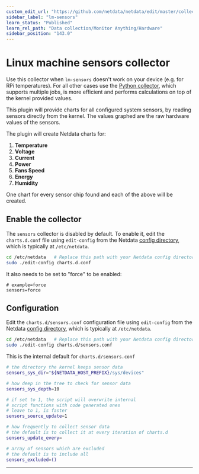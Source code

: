 ```yaml
---
custom_edit_url: "https://github.com/netdata/netdata/edit/master/collectors/charts.d.plugin/sensors/README.md"
sidebar_label: "lm-sensors"
learn_status: "Published"
learn_rel_path: "Data collection/Monitor Anything/Hardware"
sidebar_position: "143.0"
---
```



# Linux machine sensors collector

Use this collector when `lm-sensors` doesn't work on your device (e.g. for RPi temperatures). 
For all other cases use the [Python collector](https://github.com/netdata/netdata/blob/master/collectors/python.d.plugin/sensors), which supports multiple 
jobs, is more efficient and performs calculations on top of the kernel provided values.

This plugin will provide charts for all configured system sensors, by reading sensors directly from the kernel.
The values graphed are the raw hardware values of the sensors.

The plugin will create Netdata charts for:

1. **Temperature**
2. **Voltage**
3. **Current**
4. **Power**
5. **Fans Speed**
6. **Energy**
7. **Humidity**

One chart for every sensor chip found and each of the above will be created.

## Enable the collector

The `sensors` collector is disabled by default. To enable it, edit the `charts.d.conf` file using `edit-config` from the
Netdata [config directory](/docs/getting-started/manage-and-configure/configuration), which is typically at `/etc/netdata`.

```bash
cd /etc/netdata   # Replace this path with your Netdata config directory, if different
sudo ./edit-config charts.d.conf
```

It also needs to be set to "force" to be enabled:

```shell
# example=force
sensors=force
```

## Configuration

Edit the `charts.d/sensors.conf` configuration file using `edit-config` from the
Netdata [config directory](/docs/getting-started/manage-and-configure/configuration), which is typically at `/etc/netdata`.

```bash
cd /etc/netdata   # Replace this path with your Netdata config directory, if different
sudo ./edit-config charts.d/sensors.conf
```

This is the internal default for `charts.d/sensors.conf`

```sh
# the directory the kernel keeps sensor data
sensors_sys_dir="${NETDATA_HOST_PREFIX}/sys/devices"

# how deep in the tree to check for sensor data
sensors_sys_depth=10

# if set to 1, the script will overwrite internal
# script functions with code generated ones
# leave to 1, is faster
sensors_source_update=1

# how frequently to collect sensor data
# the default is to collect it at every iteration of charts.d
sensors_update_every=

# array of sensors which are excluded
# the default is to include all
sensors_excluded=()
```

---


